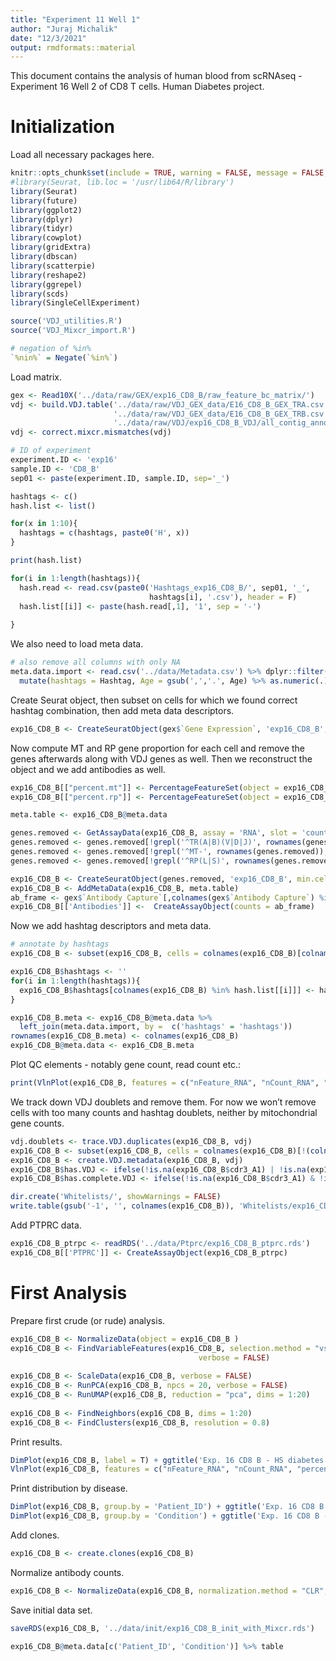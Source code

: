 ```yaml
---
title: "Experiment 11 Well 1"
author: "Juraj Michalik"
date: "12/3/2021"
output: rmdformats::material
---
```


This document contains the analysis of human blood from scRNAseq - Experiment 16 Well 2 of CD8 T cells. Human Diabetes project.

# Initialization 

Load all necessary packages here.

```r
knitr::opts_chunk$set(include = TRUE, warning = FALSE, message = FALSE, error = TRUE, cache = TRUE)
#library(Seurat, lib.loc = '/usr/lib64/R/library')
library(Seurat)
library(future)
library(ggplot2)
library(dplyr)
library(tidyr)
library(cowplot)
library(gridExtra)
library(dbscan)
library(scatterpie)
library(reshape2)
library(ggrepel)
library(scds)
library(SingleCellExperiment)

source('VDJ_utilities.R')
source('VDJ_Mixcr_import.R')

# negation of %in% 
`%nin%` = Negate(`%in%`)
```

Load matrix.

```r
gex <- Read10X('../data/raw/GEX/exp16_CD8_B/raw_feature_bc_matrix/')
vdj <- build.VDJ.table('../data/raw/VDJ_GEX_data/E16_CD8_B_GEX_TRA.csv', 
                       '../data/raw/VDJ_GEX_data/E16_CD8_B_GEX_TRB.csv',
                       '../data/raw/VDJ/exp16_CD8_B_VDJ/all_contig_annotations.csv')
vdj <- correct.mixcr.mismatches(vdj)

# ID of experiment
experiment.ID <- 'exp16'
sample.ID <- 'CD8_B'
sep01 <- paste(experiment.ID, sample.ID, sep='_')

hashtags <- c()
hash.list <- list()

for(x in 1:10){
  hashtags = c(hashtags, paste0('H', x))
}

print(hash.list)

for(i in 1:length(hashtags)){
  hash.read <- read.csv(paste0('Hashtags_exp16_CD8_B/', sep01, '_',
                               hashtags[i], '.csv'), header = F)
  hash.list[[i]] <- paste(hash.read[,1], '1', sep = '-')
  
}
```

We also need to load meta data.

```r
# also remove all columns with only NA
meta.data.import <- read.csv('../data/Metadata.csv') %>% dplyr::filter(Well_CT_ID == 'exp16_CD8_B') %>% select_if(~ !all(is.na(.) | . == '')) %>% 
  mutate(hashtags = Hashtag, Age = gsub(',','.', Age) %>% as.numeric(.), Patient_ID = Mouse_ID) %>% dplyr::select(-Mouse_ID)
```

Create Seurat object, then subset on cells for which we found correct hashtag combination, then add meta data descriptors.

```r
exp16_CD8_B <- CreateSeuratObject(gex$`Gene Expression`, 'exp16_CD8_B', min.cells = 3, min.features = 200)
```

Now compute MT and RP gene proportion for each cell and remove the genes afterwards along with VDJ genes as well. Then we reconstruct the object and we add antibodies as well.

```r
exp16_CD8_B[["percent.mt"]] <- PercentageFeatureSet(object = exp16_CD8_B, pattern = "^MT-")
exp16_CD8_B[["percent.rp"]] <- PercentageFeatureSet(object = exp16_CD8_B, pattern = "^RP[S|L]")

meta.table <- exp16_CD8_B@meta.data

genes.removed <- GetAssayData(exp16_CD8_B, assay = 'RNA', slot = 'counts')
genes.removed <- genes.removed[!grepl('^TR(A|B)(V|D|J)', rownames(genes.removed)),]
genes.removed <- genes.removed[!grepl('^MT-', rownames(genes.removed)),]
genes.removed <- genes.removed[!grepl('^RP(L|S)', rownames(genes.removed)),]

exp16_CD8_B <- CreateSeuratObject(genes.removed, 'exp16_CD8_B', min.cells = 3, min.features = 200)
exp16_CD8_B <- AddMetaData(exp16_CD8_B, meta.table)
ab_frame <- gex$`Antibody Capture`[,colnames(gex$`Antibody Capture`) %in% colnames(exp16_CD8_B)]
exp16_CD8_B[['Antibodies']] <-  CreateAssayObject(counts = ab_frame)
```

Now we add hashtag descriptors and meta data.

```r
# annotate by hashtags
exp16_CD8_B <- subset(exp16_CD8_B, cells = colnames(exp16_CD8_B)[colnames(exp16_CD8_B) %in% unlist(hash.list)])

exp16_CD8_B$hashtags <- ''
for(i in 1:length(hashtags)){
  exp16_CD8_B$hashtags[colnames(exp16_CD8_B) %in% hash.list[[i]]] <- hashtags[i]
}

exp16_CD8_B.meta <- exp16_CD8_B@meta.data %>%
  left_join(meta.data.import, by =  c('hashtags' = 'hashtags'))
rownames(exp16_CD8_B.meta) <- colnames(exp16_CD8_B)
exp16_CD8_B@meta.data <- exp16_CD8_B.meta
```

Plot QC elements - notably gene count, read count etc.:

```r
print(VlnPlot(exp16_CD8_B, features = c("nFeature_RNA", "nCount_RNA", "percent.mt", "percent.rp"), ncol = 4, pt.size = 0))
```

We track down VDJ doublets and remove them. For now we won't remove cells with too many counts and hashtag doublets, neither by mitochondrial gene counts.

```r
vdj.doublets <- trace.VDJ.duplicates(exp16_CD8_B, vdj)
exp16_CD8_B <- subset(exp16_CD8_B, cells = colnames(exp16_CD8_B)[!(colnames(exp16_CD8_B) %in% vdj.doublets)])
exp16_CD8_B <- create.VDJ.metadata(exp16_CD8_B, vdj)
exp16_CD8_B$has.VDJ <- ifelse(!is.na(exp16_CD8_B$cdr3_A1) | !is.na(exp16_CD8_B$cdr3_B), 'VDJ found', 'VDJ not found')
exp16_CD8_B$has.complete.VDJ <- ifelse(!is.na(exp16_CD8_B$cdr3_A1) & !is.na(exp16_CD8_B$cdr3_B), 'Complete VDJ found', 'Complete VDJ not found')
```

```r
dir.create('Whitelists/', showWarnings = FALSE)
write.table(gsub('-1', '', colnames(exp16_CD8_B)), 'Whitelists/exp16_CD8_B_whitelist.csv', quote = F, row.names = F, col.names = F)
```

Add PTPRC data.

```r
exp16_CD8_B_ptrpc <- readRDS('../data/Ptprc/exp16_CD8_B_ptprc.rds')
exp16_CD8_B[['PTPRC']] <- CreateAssayObject(exp16_CD8_B_ptrpc)
```

# First Analysis

Prepare first crude (or rude) analysis.

```r
exp16_CD8_B <- NormalizeData(object = exp16_CD8_B )
exp16_CD8_B <- FindVariableFeatures(exp16_CD8_B, selection.method = "vst", nfeatures = 1000, 
                                          verbose = FALSE)
  
exp16_CD8_B <- ScaleData(exp16_CD8_B, verbose = FALSE)
exp16_CD8_B <- RunPCA(exp16_CD8_B, npcs = 20, verbose = FALSE)
exp16_CD8_B <- RunUMAP(exp16_CD8_B, reduction = "pca", dims = 1:20)
  
exp16_CD8_B <- FindNeighbors(exp16_CD8_B, dims = 1:20)
exp16_CD8_B <- FindClusters(exp16_CD8_B, resolution = 0.8)
```

Print results.

```r
DimPlot(exp16_CD8_B, label = T) + ggtitle('Exp. 16 CD8 B - HS diabetes project CD8 T cells')
VlnPlot(exp16_CD8_B, features = c("nFeature_RNA", "nCount_RNA", "percent.mt", "percent.rp"), ncol = 4, pt.size = 0)
```

Print distribution by disease.

```r
DimPlot(exp16_CD8_B, group.by = 'Patient_ID') + ggtitle('Exp. 16 CD8 B - HS diabetes project CD8 T cells - Patient ID')
DimPlot(exp16_CD8_B, group.by = 'Condition') + ggtitle('Exp. 16 CD8 B - HS diabetes project CD8 T cells - Condition')
```

Add clones.

```r
exp16_CD8_B <- create.clones(exp16_CD8_B)
```

Normalize antibody counts.

```r
exp16_CD8_B <- NormalizeData(exp16_CD8_B, normalization.method = "CLR", margin = 2, assay = "Antibodies")
```

Save initial data set.

```r
saveRDS(exp16_CD8_B, '../data/init/exp16_CD8_B_init_with_Mixcr.rds')
```

```r
exp16_CD8_B@meta.data[c('Patient_ID', 'Condition')] %>% table
```